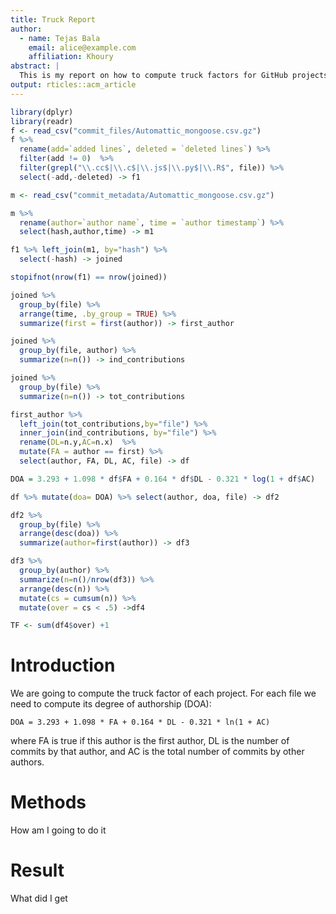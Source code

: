 ```yaml
---
title: Truck Report
author:
  - name: Tejas Bala
    email: alice@example.com
    affiliation: Khoury
abstract: |
  This is my report on how to compute truck factors for GitHub projects.
output: rticles::acm_article
---
```


```r
library(dplyr)
library(readr)
f <- read_csv("commit_files/Automattic_mongoose.csv.gz")
f %>%
  rename(add=`added lines`, deleted = `deleted lines`) %>%
  filter(add != 0)  %>%
  filter(grepl("\\.cc$|\\.c$|\\.js$|\\.py$|\\.R$", file)) %>%
  select(-add,-deleted) -> f1

m <- read_csv("commit_metadata/Automattic_mongoose.csv.gz")

m %>%
  rename(author=`author name`, time = `author timestamp`) %>%
  select(hash,author,time) -> m1

f1 %>% left_join(m1, by="hash") %>%
  select(-hash) -> joined

stopifnot(nrow(f1) == nrow(joined))

joined %>%
  group_by(file) %>%
  arrange(time, .by_group = TRUE) %>%
  summarize(first = first(author)) -> first_author

joined %>%
  group_by(file, author) %>%
  summarize(n=n()) -> ind_contributions

joined %>%
  group_by(file) %>%
  summarize(n=n()) -> tot_contributions

first_author %>%
  left_join(tot_contributions,by="file") %>%
  inner_join(ind_contributions, by="file") %>%
  rename(DL=n.y,AC=n.x)  %>% 
  mutate(FA = author == first) %>%
  select(author, FA, DL, AC, file) -> df

DOA = 3.293 + 1.098 * df$FA + 0.164 * df$DL - 0.321 * log(1 + df$AC)

df %>% mutate(doa= DOA) %>% select(author, doa, file) -> df2

df2 %>%
  group_by(file) %>%
  arrange(desc(doa)) %>%
  summarize(author=first(author)) -> df3

df3 %>%
  group_by(author) %>%
  summarize(n=n()/nrow(df3)) %>%
  arrange(desc(n)) %>%
  mutate(cs = cumsum(n)) %>%
  mutate(over = cs < .5) ->df4

TF <- sum(df4$over) +1

```

# Introduction 

We are going to compute the truck factor of each project. For each file we need to compute its degree of authorship (DOA):

```
DOA = 3.293 + 1.098 * FA + 0.164 * DL - 0.321 * ln(1 + AC)
```
where FA is true if this author is the first author, DL is the number of commits by that author, and AC is the total number of commits by other authors.

# Methods

How am I going to do it

# Result

What did I get
